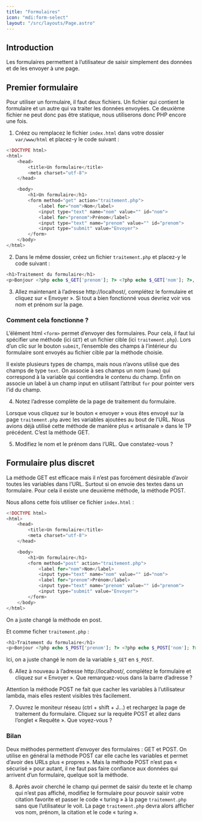 ```yaml
---
title: "Formulaires"
icon: "mdi:form-select"
layout: "/src/layouts/Page.astro"
---
```


## Introduction

Les formulaires permettent à l’utilisateur de saisir simplement des données et
de les envoyer à une page.

## Premier formulaire

Pour utiliser un formulaire, il faut deux fichiers. Un fichier qui contient le
formulaire et un autre qui va traiter les données envoyées. Ce deuxième
fichier ne peut donc pas être statique, nous utiliserons donc PHP encore une
fois.

1. Créez ou remplacez le fichier `index.html` dans votre dossier
`var/www/html` et placez-y le code suivant :

```php
<!DOCTYPE html>
<html>
    <head>
        <title>Un formulaire</title>
        <meta charset="utf-8">
    </head>

    <body>
        <h1>Un formulaire</h1>
        <form method="get" action="traitement.php">
            <label for="nom">Nom</label>
            <input type="text" name="nom" value="" id="nom">
            <label for="prenom">Prénom</label>
            <input type="text" name="prenom" value="" id="prenom">
            <input type="submit" value="Envoyer">
        </form>
    </body>
</html>
```

2. Dans le même dossier, créez un fichier `traitement.php` et placez-y le
code suivant :

```php
<h1>Traitement du formulaire</h1>
<p>Bonjour <?php echo $_GET['prenom']; ?> <?php echo $_GET['nom']; ?>, votre formulaire a bien été traité.</p>
```

3. Allez maintenant à l’adresse http://localhost/, complétez le
formulaire et cliquez sur « Envoyer ». Si tout a bien fonctionné vous devriez
voir vos nom et prénom sur la page.

### Comment cela fonctionne ?

L’élément html `<form>` permet d’envoyer des formulaires. Pour cela, il faut
lui spécifier une méthode (ici `GET`) et un fichier cible (ici
`traitement.php`). Lors d’un clic sur le bouton `submit`, l’ensemble des
champs à l’intérieur du formulaire sont envoyés au fichier cible par la
méthode choisie.

Il existe plusieurs types de champs, mais nous n’avons utilisé que des champs
de type `text`. On associe à ses champs un nom (`name`) qui correspond à la
variable qui contiendra le contenu du champ. Enfin on associe un label à un
champ input en utilisant l’attribut `for` pour pointer vers l’id du champ.

4. Notez l’adresse complète de la page de traitement du formulaire.

Lorsque vous cliquez sur le bouton « envoyer » vous êtes envoyé sur la page
`traitement.php` avec les variables ajoutées au bout de l’URL. Nous avions
déjà utilisé cette méthode de manière plus « artisanale » dans le TP
précédent. C’est la méthode GET.

5. Modifiez le nom et le prénom dans l’URL. Que constatez-vous ?

## Formulaire plus discret

La méthode GET est efficace mais il n’est pas forcément désirable d’avoir
toutes les variables dans l’URL. Surtout si on envoie des textes dans un
formulaire. Pour cela il existe une deuxième méthode, la méthode POST.

Nous allons cette fois utiliser ce fichier `index.html` :

```php
<!DOCTYPE html>
<html>
    <head>
        <title>Un formulaire</title>
        <meta charset="utf-8">
    </head>

    <body>
        <h1>Un formulaire</h1>
        <form method="post" action="traitement.php">
            <label for="nom">Nom</label>
            <input type="text" name="nom" value="" id="nom">
            <label for="prenom">Prénom</label>
            <input type="text" name="prenom" value="" id="prenom">
            <input type="submit" value="Envoyer">
        </form>
    </body>
</html>
```

On a juste changé la méthode en post.

Et comme ficher `traitement.php` :

```php
<h1>Traitement du formulaire</h1>
<p>Bonjour <?php echo $_POST['prenom']; ?> <?php echo $_POST['nom']; ?>, votre formulaire a bien été traité.</p>
```

Ici, on a juste changé le nom de la variable `$_GET` en `$_POST`.

6. Allez à nouveau à l’adresse http://localhost/, complétez le
formulaire et cliquez sur « Envoyer ». Que remarquez-vous dans la barre
d’adresse ?

Attention la méthode POST ne fait que cacher les variables à l’utilisateur
lambda, mais elles restent visibles très facilement.

7. Ouvrez le moniteur réseau (ctrl + shift + J…) et rechargez la page de
traitement du formulaire. Cliquez sur la requête POST et allez dans l’onglet «
Requête ». Que voyez-vous ?

### Bilan

Deux méthodes permettent d’envoyer des formulaires : GET et POST. On utilise
en général la méthode POST car elle cache les variables et permet d’avoir des
URLs plus « propres ». Mais la méthode POST n’est pas « sécurisé » pour
autant, il ne faut pas faire confiance aux données qui arrivent d’un
formulaire, quelque soit la méthode.

8. Après avoir cherché le champ qui permet de saisir du texte et le champ
qui n’est pas affiché, modifiez le formulaire pour pouvoir saisir votre
citation favorite et passer le code « turing » à la page `traitement.php` sans
que l’utilisateur le voit. La page `traitement.php` devra alors afficher vos
nom, prénom, la citation et le code « turing ».
